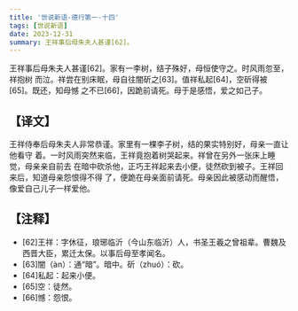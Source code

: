 ```yaml
---
title: '世说新语-德行第一-十四'
tags: [世说新语]
date: 2023-12-31
summary: 王祥事后母朱夫人甚谨[62]。
---
```


王祥事后母朱夫人甚谨[62]。家有一李树，结子殊好，母恒使守之。时风雨忽至，祥抱树
而泣。祥尝在别床眠，母自往闇斫之[63]。值祥私起[64]，空斫得被[65]。既还，知母憾
之不已[66]，因跪前请死。母于是感悟，爱之如己子。

## 【译文】

王祥侍奉后母朱夫人非常恭谨。家里有一棵李子树，结的果实特别好，母亲一直让他看守
着。一时风雨突然来临，王祥竟抱着树哭起来。祥曾在另外一张床上睡觉，母亲亲自前去
在暗中砍杀他，正巧王祥起来去小便，徒然砍到被子。王祥回来后，知道母亲怨恨得不得
了，便跪在母亲面前请死。母亲因此被感动而醒悟，像爱自己儿子一样爱他。

## 【注释】

- [62]王祥：字休征，琅琊临沂（今山东临沂）人，书圣王羲之曾祖辈。曹魏及西晋大臣，累迁太保。以事后母至孝闻名。
- [63]闇（àn）：通“暗”。暗中。斫（zhuó）：砍。
- [64]私起：起来小便。
- [65]空：徒然。
- [66]憾：怨恨。

